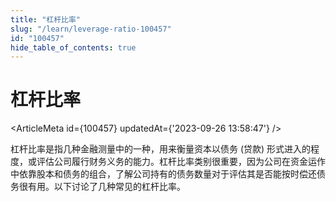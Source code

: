 ```yaml
---
title: "杠杆比率"
slug: "/learn/leverage-ratio-100457"
id: "100457"
hide_table_of_contents: true
---
```



# 杠杆比率

<ArticleMeta id={100457} updatedAt={'2023-09-26 13:58:47'} />
<div className='border-solid border-b border-t-0 my-4 border-[var(--ifm-color-gray-300)]' />

杠杆比率是指几种金融测量中的一种，用来衡量资本以债务 (贷款) 形式进入的程度，或评估公司履行财务义务的能力。杠杆比率类别很重要，因为公司在资金运作中依靠股本和债务的组合，了解公司持有的债务数量对于评估其是否能按时偿还债务很有用。以下讨论了几种常见的杠杆比率。
